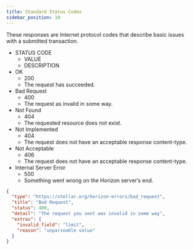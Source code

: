 ```yaml
---
title: Standard Status Codes
sidebar_position: 10
---
```



These responses are Internet protocol codes that describe basic issues with a submitted transaction.

<AttributeTable>

- STATUS CODE
  - VALUE
  - DESCRIPTION
- OK
  - 200
  - The request has succeeded.
- Bad Request
  - 400
  - The request as invalid in some way.
- Not Found
  - 404
  - The requested resource does not exist.
- Not Implemented
  - 404
  - The request does not have an acceptable response content-type.
- Not Acceptable
  - 406
  - The request does not have an acceptable response content-type.
- Internal Server Error
  - 500
  - Something went wrong on the Horizon server’s end.

</AttributeTable>

<ExampleResponse title="Example Response for a Bad Request Status Code">

```json
{
  "type": "https://stellar.org/horizon-errors/bad_request",
  "title": "Bad Request",
  "status": 400,
  "detail": "The request you sent was invalid in some way",
  "extras": {
    "invalid_field": "limit",
    "reason": "unparseable value"
  }
}
```

</ExampleResponse>
